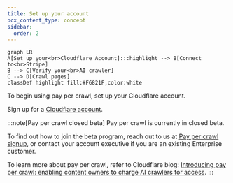 ```yaml
---
title: Set up your account
pcx_content_type: concept
sidebar:
  order: 2
---
```



```mermaid
graph LR
A[Set up your<br>Cloudflare Account]:::highlight --> B[Connect to<br>Stripe]
B --> C[Verify your<br>AI crawler]
C --> D[Crawl pages]
classDef highlight fill:#F6821F,color:white
```

To begin using pay per crawl, set up your Cloudflare account.

Sign up for a [Cloudflare account](https://dash.cloudflare.com/sign-up).

:::note[Pay per crawl closed beta]
Pay per crawl is currently in closed beta.

To find out how to join the beta program, reach out to us at [Pay per crawl signup](http://www.cloudflare.com/paypercrawl-signup/), or contact your account executive if you are an existing Enterprise customer.

To learn more about pay per crawl, refer to Cloudflare blog: [Introducing pay per crawl: enabling content owners to charge AI crawlers for access](https://blog.cloudflare.com/introducing-pay-per-crawl/).
:::